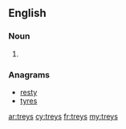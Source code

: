 ==English==

===Noun===
{{head|en|plural}}

# {{plural of|trey|lang=en}}

===Anagrams===
* [[resty#English|resty]]
* [[tyres#English|tyres]]

[[ar:treys]]
[[cy:treys]]
[[fr:treys]]
[[my:treys]]